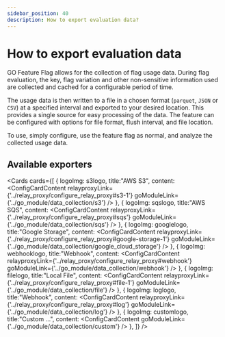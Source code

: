 ```yaml
---
sidebar_position: 40
description: How to export evaluation data?
---
```


# How to export evaluation data
GO Feature Flag allows for the collection of flag usage data.
During flag evaluation, the key, flag variation and other non-sensitive information used are collected and cached for a
configurable period of time.

The usage data is then written to a file in a chosen format (`parquet`, `JSON` or `CSV`) at a specified interval and
exported to your desired location. This provides a single source for easy processing of the data. The feature can be
configured with options for file format, flush interval, and file location.

To use, simply configure, use the feature flag as normal, and analyze the collected usage data.

## Available exporters
<Cards cards={[
  {
    logoImg: s3logo,
    title:"AWS S3",
    content: <ConfigCardContent
      relayproxyLink={'../relay_proxy/configure_relay_proxy#s3-1'}
      goModuleLink={'../go_module/data_collection/s3'}
    />
  },
  {
    logoImg: sqslogo,
    title:"AWS SQS",
    content: <ConfigCardContent
      relayproxyLink={'../relay_proxy/configure_relay_proxy#sqs'}
      goModuleLink={'../go_module/data_collection/sqs'}
    />
  },
  {
    logoImg: googlelogo,
    title:"Google Storage",
    content: <ConfigCardContent
      relayproxyLink={'../relay_proxy/configure_relay_proxy#google-storage-1'}
      goModuleLink={'../go_module/data_collection/google_cloud_storage'}
    />
  },
  {
    logoImg: webhooklogo,
    title:"Webhook",
    content: <ConfigCardContent
      relayproxyLink={'../relay_proxy/configure_relay_proxy#webhook'}
      goModuleLink={'../go_module/data_collection/webhook'}
    />
  },
  {
    logoImg: filelogo,
    title:"Local File",
    content: <ConfigCardContent
      relayproxyLink={'../relay_proxy/configure_relay_proxy#file-1'}
      goModuleLink={'../go_module/data_collection/file'}
    />
  },
  {
    logoImg: loglogo,
    title:"Webhook",
    content: <ConfigCardContent
      relayproxyLink={'../relay_proxy/configure_relay_proxy#log'}
      goModuleLink={'../go_module/data_collection/log'}
    />
  },
  {
    logoImg: customlogo,
    title:"Custom ...",
    content: <ConfigCardContent
      goModuleLink={'../go_module/data_collection/custom'}
    />
  },
]} />
